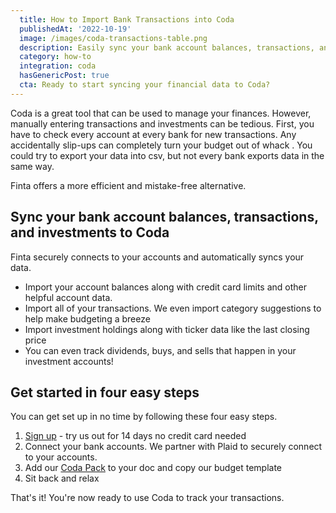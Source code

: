 ```yaml
---
  title: How to Import Bank Transactions into Coda
  publishedAt: '2022-10-19'
  image: /images/coda-transactions-table.png
  description: Easily sync your bank account balances, transactions, and investments to Coda
  category: how-to
  integration: coda
  hasGenericPost: true
  cta: Ready to start syncing your financial data to Coda?
---
```


Coda is a great tool that can be used to manage your finances. However, manually entering transactions and investments can be tedious. First, you have to check every account at every bank for new transactions. Any accidentally slip-ups can completely turn your budget out of whack . You could try to export your data into csv, but not every bank exports data in the same way.

Finta offers a more efficient and mistake-free alternative.‍

## Sync your bank account balances, transactions, and investments to Coda
Finta securely connects to your accounts and automatically syncs your data.
- Import your account balances along with credit card limits and other helpful account data.
- Import all of your transactions. We even import category suggestions to help make budgeting a breeze
- Import investment holdings along with ticker data like the last closing price
- You can even track dividends, buys, and sells that happen in your investment accounts!

## Get started in four easy steps
You can get set up in no time by following these four easy steps.
1. [Sign up](https://app.finta.io/signup) - try us out for 14 days no credit card needed
2. Connect your bank accounts. We partner with Plaid to securely connect to your accounts.
3. Add our [Coda Pack](https://coda.io/packs/finta-10529) to your doc and copy our budget template
4. Sit back and relax

That's it! You're now ready to use Coda to track your transactions.